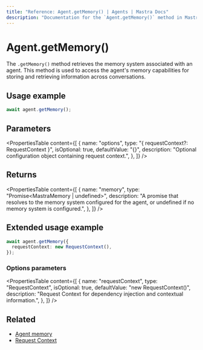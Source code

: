 ```yaml
---
title: "Reference: Agent.getMemory() | Agents | Mastra Docs"
description: "Documentation for the `Agent.getMemory()` method in Mastra agents, which retrieves the memory system associated with the agent."
---
```


# Agent.getMemory()

The `.getMemory()` method retrieves the memory system associated with an agent. This method is used to access the agent's memory capabilities for storing and retrieving information across conversations.

## Usage example

```typescript copy
await agent.getMemory();
```

## Parameters

<PropertiesTable
  content={[
    {
      name: "options",
      type: "{ requestContext?: RequestContext }",
      isOptional: true,
      defaultValue: "{}",
      description: "Optional configuration object containing request context.",
    },
  ]}
/>

## Returns

<PropertiesTable
  content={[
    {
      name: "memory",
      type: "Promise<MastraMemory | undefined>",
      description:
        "A promise that resolves to the memory system configured for the agent, or undefined if no memory system is configured.",
    },
  ]}
/>

## Extended usage example

```typescript copy
await agent.getMemory({
  requestContext: new RequestContext(),
});
```

### Options parameters

<PropertiesTable
  content={[
    {
      name: "requestContext",
      type: "RequestContext",
      isOptional: true,
      defaultValue: "new RequestContext()",
      description:
        "Request Context for dependency injection and contextual information.",
    },
  ]}
/>

## Related

- [Agent memory](/docs/agents/agent-memory)
- [Request Context](/docs/server-db/request-context)

